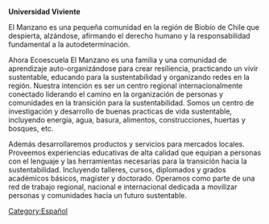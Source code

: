 '''Universidad Viviente'''

El Manzano es una pequeña comunidad en la región de Biobío de Chile que despierta, alzándose, afirmando el derecho humano y la responsabilidad fundamental a la autodeterminación.

Ahora Ecoescuela El Manzano es una familia y una comunidad de aprendizaje auto-organizándose para crear resiliencia, practicando un vivir sustentable, educando para la sustentabilidad y organizando redes en la región. Nuestra intención es ser un centro regional internacionalmente conectado liderando el camino en la organización de personas y comunidades en la transición para la sustentabilidad. Somos un centro de investigación y desarrollo de buenas practicas de vida sustentable, incluyendo energía, agua, basura, alimentos, construcciones, huertas y bosques, etc.

Además desarrollaremos productos y servicios para mercados locales. Proveemos experiencias educativas de alta calidad que equipan a personas con el lenguaje y las herramientas necesarias para la transición hacia la sustentabilidad. Incluyendo talleres, cursos, diplomados y grados académicos básicos, magíster y doctorado. Operamos como parte de una red de trabajo regional, nacional e internacional dedicada a movilizar personas y comunidades hacia un futuro sustentable.

{{attrib permawiki|Ecoescuela El Manzano}}

[[Category:Español]]